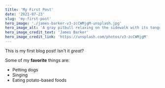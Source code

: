 ```yaml
---
title: 'My First Post'
date: '2021-07-23'
slug: 'my-first-post'
hero_image: './james-barker-v3-zcCWMjgM-unsplash.jpg'
hero_image_alt: 'A gray pitbull relaxing on the sidewalk with its tongue hanging out'
hero_image_credit_text: 'James Barker'
hero_image_credit_link: 'https://unsplash.com/photos/v3-zcCWMjgM'
---
```


This is my first blog post! Isn't it _great_?

Some of my **favorite** things are:

- Petting dogs
- Singing
- Eating potato-based foods
